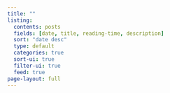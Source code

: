 ```yaml
---
title: ""
listing:
  contents: posts
  fields: [date, title, reading-time, description]
  sort: "date desc"
  type: default
  categories: true
  sort-ui: true
  filter-ui: true
  feed: true
page-layout: full
---
```

